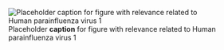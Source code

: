 ![Placeholder __caption__ for figure with relevance related to Human parainfluenza virus 1](/img/placeholder.jpg)